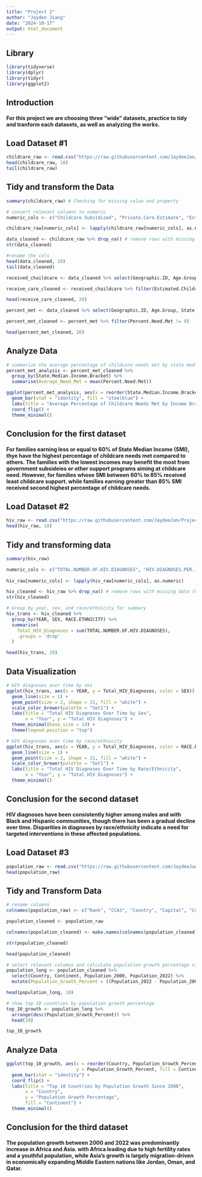 ---
title: "Project 2"
author: "Jayden Jiang"
date: "2024-10-17"
output: html_document
---

## Library 
```{r}
library(tidyverse)
library(dplyr)
library(tidyr)
library(ggplot2)
```

## Introduction

#### For this project we are choosing three "wide" datasets, practice to tidy and tranform each datasets, as well as analyzing the works.

## Load Dataset #1
```{r}
childcare_raw <- read.csv("https://raw.githubusercontent.com/JaydeeJan/Project-2/refs/heads/main/Childcare_Need___Supply__All.csv")
head(childcare_raw, 10)
tail(childcare_raw)
```
## Tidy and transform the Data
```{r}
summary(childcare_raw) # Checking for missing value and property
```
```{r}
# convert relevant columns to numeric 
numeric_cols <- c("Childcare.Subsidized", "Private.Care.Estimate", "Estimated.Children.Receiving.Childcare", "Estimate.of.Unserved", "Percent.Need.Met")

childcare_raw[numeric_cols] <- lapply(childcare_raw[numeric_cols], as.numeric)

data_cleaned <- childcare_raw %>% drop_na() # remove rows with missing data (N/A).
str(data_cleaned)

#rename the cols 
head(data_cleaned, 10)
tail(data_cleaned)
```
```{r}
received_chaildcare <- data_cleaned %>% select(Geographic.ID, Age.Group, State.Median.Income.Bracket, Estimated.Children.Receiving.Childcare)

receive_care_cleaned <- received_chaildcare %>% filter(Estimated.Children.Receiving.Childcare != 0) # removing rows with value in 0. 

head(receive_care_cleaned, 20)

percent_met <- data_cleaned %>% select(Geographic.ID, Age.Group, State.Median.Income.Bracket, Percent.Need.Met)

percent_met_cleaned <- percent_met %>% filter(Percent.Need.Met != 0) 

head(percent_met_cleaned, 20)
```
## Analyze Data

```{r}
# summarize the average percentage of childcare needs met by state median income bracket.
percent_met_analysis <- percent_met_cleaned %>%
  group_by(State.Median.Income.Bracket) %>%
  summarise(Average_Need_Met = mean(Percent.Need.Met))

ggplot(percent_met_analysis, aes(x = reorder(State.Median.Income.Bracket, Average_Need_Met), y = Average_Need_Met)) +
  geom_bar(stat = "identity", fill = "steelblue") +
  labs(title = "Average Percentage of Childcare Needs Met by Income Bracket", x = "Income Bracket", y = "Percent Need Met") +
  coord_flip() +
  theme_minimal()
```

## Conclusion for the first dataset

#### For families earning less or equal to 60% of State Median Income (SMI), thye have the highest percentage of childcare needs met compared to others. The families with the lowest incomes may benefit the most from government subsideies or other support programs aiming at childcare need. However, for families whose SMI between 60% to 85% received least childcare support. while families earning greater than 85% SMI received second highest percentage of childcare needs. 

## Load Dataset #2
```{r}
hiv_raw <- read.csv("https://raw.githubusercontent.com/JaydeeJan/Project-2/refs/heads/main/HIV_AIDS_Diagnoses_by_Neighborhood__Sex__and_Race_Ethnicity_20241020.csv")
head(hiv_raw, 10)
```
## Tidy and transforming data
```{r}
summary(hiv_raw)

numeric_cols <- c("TOTAL.NUMBER.OF.HIV.DIAGNOSES", "HIV.DIAGNOSES.PER.100.000.POPULATION", "TOTAL.NUMBER.OF.CONCURRENT.HIV.AIDS.DIAGNOSES", "PROPORTION.OF.CONCURRENT.HIV.AIDS.DIAGNOSES.AMONG.ALL.HIV.DIAGNOSES", "TOTAL.NUMBER.OF.AIDS.DIAGNOSES", "AIDS.DIAGNOSES.PER.100.000.POPULATION")
  
hiv_raw[numeric_cols] <- lapply(hiv_raw[numeric_cols], as.numeric)

hiv_cleaned <- hiv_raw %>% drop_na() # remove rows with missing data (N/A).
str(hiv_cleaned)
```
```{r}
# Group by year, sex, and race/ethnicity for summary
hiv_trans <- hiv_cleaned %>% 
  group_by(YEAR, SEX, RACE.ETHNICITY) %>%
  summarise(
    Total_HIV_Diagnoses = sum(TOTAL.NUMBER.OF.HIV.DIAGNOSES),
    .groups = 'drop'
  )

head(hiv_trans, 20)
```
## Data Visualization
```{r}
# HIV diagnoses over time by sex
ggplot(hiv_trans, aes(x = YEAR, y = Total_HIV_Diagnoses, color = SEX)) +
  geom_line(size = 1) +
  geom_point(size = 2, shape = 21, fill = "white") +
  scale_color_brewer(palette = "Set1") +
  labs(title = "Total HIV Diagnoses Over Time by Sex",
       x = "Year", y = "Total HIV Diagnoses") +
  theme_minimal(base_size = 14) +
  theme(legend.position = "top")

# HIV diagnoses over time by race/ethnicity
ggplot(hiv_trans, aes(x = YEAR, y = Total_HIV_Diagnoses, color = RACE.ETHNICITY)) +
  geom_line(size = 1) +
  geom_point(size = 2, shape = 21, fill = "white") +
  scale_color_brewer(palette = "Set1") +
  labs(title = "Total HIV Diagnoses Over Time by Race/Ethnicity",
       x = "Year", y = "Total HIV Diagnoses") +
  theme_minimal()
```

## Conclusion for the second dataset

#### HIV diagnoses have been consistently higher among males and with Black and Hispanic communities, though there has been a gradual decline over time. Disparities in diagnoses by race/ethnicity indicate a need for targeted interventions in these affected populations. 

## Load Dataset #3
```{r}
population_raw <- read.csv("https://raw.githubusercontent.com/JaydeeJan/Project-2/refs/heads/main/world_population.csv")
head(population_raw)
```

## Tidy and Transform Data
```{r}
# rename columns
colnames(population_raw) <- c("Rank", "CCA3", "Country", "Capital", "Continent", "Population_2022", "Population_2015", "Population_2010", "Population_2000", "Population_1990", "Population_1980", "Population_1970", "Area_km2", "Density_per_km2", "Growth_Rate", "World_Pop_Percentage")

population_cleaned <- population_raw

colnames(population_cleaned) <- make.names(colnames(population_cleaned), unique = TRUE)

str(population_cleaned)

head(population_cleaned)
```

```{r}
# select relevant columns and calculate population growth percentage since 2000
population_long <- population_cleaned %>%
  select(Country, Continent, Population_2000, Population_2022) %>%
  mutate(Population_Growth_Percent = ((Population_2022 - Population_2000) / Population_2000) * 100)

head(population_long, 10)

# show top 10 countries by population growth percentage
top_10_growth <- population_long %>%
  arrange(desc(Population_Growth_Percent)) %>%
  head(10)

top_10_growth
```
## Analyze Data
```{r}
ggplot(top_10_growth, aes(x = reorder(Country, Population_Growth_Percent),
                          y = Population_Growth_Percent, fill = Continent)) +
  geom_bar(stat = "identity") +
  coord_flip() +
  labs(title = "Top 10 Countries by Population Growth Since 2000",
       x = "Country",
       y = "Population Growth Percentage",
       fill = "Continent") +
  theme_minimal()
```

## Conclusion for the third dataset

#### The population growth between 2000 and 2022 was predominantly increase in Africa and Asia. with Africa leading due to high fertility rates and a youthful population, while Asia's growth is largely migration-driven in economically expanding Middle Eastern nations like Jordan, Oman, and Qatar.



